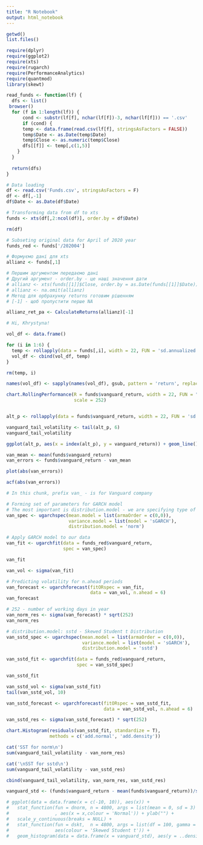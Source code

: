 ```yaml
---
title: "R Notebook"
output: html_notebook
---
```



```r
getwd()
list.files()
```

```r
require(dplyr)
require(ggplot2)
require(xts)
require(rugarch)
require(PerformanceAnalytics)
require(quantmod)
library(skewt)
```

```r
read_funds <- function(lf) {
  dfs <- list()
 browser()
  for (f in 1:length(lf)) {
      cond <- substr(lf[f], nchar(lf[f])-3, nchar(lf[f])) == '.csv'
      if (cond) {
      temp <- data.frame(read.csv(lf[f], stringsAsFactors = FALSE))
      temp$Date <- as.Date(temp$Date)
      temp$Close <- as.numeric(temp$Close)
      dfs[[f]] <- temp[,c(1,5)]
    }
  }
 
  return(dfs)
}
```

```r
# Data loading
df <- read.csv('Funds.csv', stringsAsFactors = F)
df <- df[,-1]
df$Date <- as.Date(df$Date)

# Transforming data from df to xts
funds <- xts(df[,2:ncol(df)], order.by = df$Date)

rm(df)

# Subseting original data for April of 2020 year
funds_red <- funds['/202004']

```

```r
# Формуємо дані для xts
allianz <- funds[,1]

# Першим аргументом передаємо дані
# Другий аргумент - order.by - це наші значення дати
# allianz <- xts(funds[[1]]$Close, order.by = as.Date(funds[[1]]$Date))
# allianz <- na.omit(allianz)
# Метод для орбрахунку returns готовим рішенням
# [-1] - щоб пропустити перше NA

allianz_ret_pa <- CalculateReturns(allianz)[-1]

# Hi, Khrystyna!
```

```r
vol_df <- data.frame()

for (i in 1:6) {
  temp <- rollapply(data = funds[,i], width = 22, FUN = 'sd.annualized', scale = 252)
  vol_df <- cbind(vol_df, temp)
}

rm(temp, i)

names(vol_df) <- sapply(names(vol_df), gsub, pattern = 'return', replacement = 'volatility')

chart.RollingPerformance(R = funds$vanguard_return, width = 22, FUN = "sd.annualized",
                         scale = 252)


alt_p <- rollapply(data = funds$vanguard_return, width = 22, FUN = 'sd.annualized', scale = 252)

vanguard_tail_volatility <- tail(alt_p, 6)
vanguard_tail_volatility

ggplot(alt_p, aes(x = index(alt_p), y = vanguard_return)) + geom_line()
```

```r
van_mean <- mean(funds$vanguard_return)
van_errors <- funds$vanguard_return - van_mean

plot(abs(van_errors))

acf(abs(van_errors))
```

```r
# In this chunk, prefix van_ - is for Vanguard company

# Forming set of parameters for GARCH model
# The most important is distribution.model - we are specifying type of distribution 
van_spec <- ugarchspec(mean.model = list(armaOrder = c(0,0)),
                       variance.model = list(model = 'sGARCH'),
                       distribution.model = 'norm')

# Apply GARCH model to our data 
van_fit <- ugarchfit(data = funds_red$vanguard_return,
                     spec = van_spec)

van_fit

van_vol <- sigma(van_fit)

# Predicting volatility for n.ahead periods
van_forecast <- ugarchforecast(fitORspec = van_fit,
                               data = van_vol, n.ahead = 6)
van_forecast

# 252 - number of working days in year
van_norm_res <- sigma(van_forecast) * sqrt(252)
van_norm_res
```

```r
# distribution.model: sstd - Skewed Student t Distribution
van_sstd_spec <- ugarchspec(mean.model = list(armaOrder = c(0,0)),
                            variance.model = list(model = 'sGARCH'),
                            distribution.model = 'sstd')

van_sstd_fit <- ugarchfit(data = funds_red$vanguard_return,
                          spec = van_sstd_spec)

van_sstd_fit

van_sstd_vol <- sigma(van_sstd_fit)
tail(van_sstd_vol, 10)

van_sstd_forecast <- ugarchforecast(fitORspec = van_sstd_fit,
                                    data = van_sstd_vol, n.ahead = 6)

van_sstd_res <- sigma(van_sstd_forecast) * sqrt(252)

chart.Histogram(residuals(van_sstd_fit, standardize = T),
                methods = c('add.normal', 'add.density'))
```

```r
cat('SST for norm\n')
sum(vanguard_tail_volatility - van_norm_res)

cat('\nSST for sstd\n')
sum(vanguard_tail_volatility - van_sstd_res)

cbind(vanguard_tail_volatility, van_norm_res, van_sstd_res)
```


```r
vanguard_std <- (funds$vanguard_return - mean(funds$vanguard_return))/sd(funds$vanguard_return)

# ggplot(data = data.frame(x = c(-10, 10)), aes(x)) +
#   stat_function(fun = dnorm, n = 4800, args = list(mean = 0, sd = 3)
#                 , aes(x = x,colour = 'Normal')) + ylab("") +
#   scale_y_continuous(breaks = NULL) +
#   stat_function(fun = dskt,  n = 4800, args = list(df = 100, gamma = 1.2), 
#                 aes(colour = 'Skewed Student t')) +
#   geom_histogram(data = data.frame(x = vanguard_std), aes(y = ..density..), bins = 100, alpha = 0.3)

```

